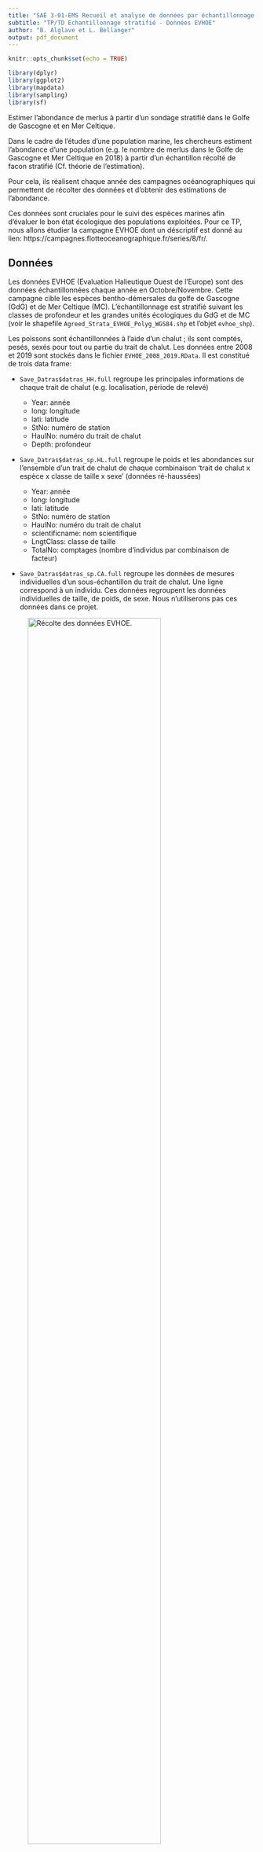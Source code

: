 ```yaml
---
title: "SAÉ 3-01-EMS Recueil et analyse de données par échantillonnage ou plan d'expérience"
subtitle: "TP/TD Echantillonnage stratifié - Données EVHOE"
author: "B. Alglave et L. Bellanger"
output: pdf_document
---
```


```r
knitr::opts_chunk$set(echo = TRUE)

library(dplyr)
library(ggplot2)
library(mapdata)
library(sampling)
library(sf)

```

\underline{\textbf{Objectif du TD/TP:}} Estimer l'abondance de merlus à partir d'un sondage stratifié dans le Golfe de Gascogne et en Mer Celtique.

Dans le cadre de l'études d'une population marine, les chercheurs estiment l'abondance d'une population (e.g. le nombre de merlus dans le Golfe de Gascogne et Mer Celtique en 2018) à partir d'un échantillon récolté de facon stratifié (Cf. théorie de l'estimation).

Pour cela, ils réalisent chaque année des campagnes océanographiques qui permettent de récolter des données et d'obtenir des estimations de l'abondance.

Ces données sont cruciales pour le suivi des espèces marines afin d'évaluer le bon état écologique des populations exploitées. Pour ce TP, nous allons étudier la campagne EVHOE dont un déscriptif est donné au lien: https://campagnes.flotteoceanographique.fr/series/8/fr/.

## Données

Les données EVHOE (Evaluation Halieutique Ouest de l'Europe) sont des données échantillonnées chaque année en Octobre/Novembre. Cette campagne cible les espèces bentho-démersales du golfe de Gascogne (GdG) et de Mer Celtique (MC). L'échantillonnage est stratifié suivant les classes de profondeur et les grandes unités écologiques du GdG et de MC (voir le shapefile `Agreed_Strata_EVHOE_Polyg_WGS84.shp` et l'objet `evhoe_shp`).

Les poissons sont échantillonnées à l'aide d'un chalut ; ils sont comptés, pesés, sexés pour tout ou partie du trait de chalut. Les données entre 2008 et 2019 sont stockés dans le fichier `EVHOE_2008_2019.RData`. Il est constitué de trois data frame:

- `Save_Datras$datras_HH.full` regroupe les principales informations de chaque trait de chalut (e.g. localisation, période de relevé)

  - Year: année
  - long: longitude
  - lati: latitude
  - StNo: numéro de station
  - HaulNo: numéro du trait de chalut
  - Depth: profondeur

- `Save_Datras$datras_sp.HL.full` regroupe le poids et les abondances sur l'ensemble d'un trait de chalut de chaque combinaison 'trait de chalut x espèce x classe de taille x sexe' (données ré-haussées)

  - Year: année
  - long: longitude
  - lati: latitude
  - StNo: numéro de station
  - HaulNo: numéro du trait de chalut
  - scientificname: nom scientifique
  - LngtClass: classe de taille
  - TotalNo: comptages (nombre d'individus par combinaison de facteur)

- `Save_Datras$datras_sp.CA.full` regroupe les données de mesures individuelles d'un sous-échantillon du trait de chalut. Une ligne correspond à un individu. Ces données regroupent les données individuelles de taille, de poids, de sexe. Nous n'utiliserons pas ces données dans ce projet.

![Récolte des données EVHOE.](images/evhoe.png){#id .class width=80%}


## Chargement des données

```r

# Charger les données EVHOE et les strates de la campagne
load("data/EVHOE_2008_2019.RData")
evhoe_shp <- st_read("data/STRATES/Agreed_Strata_EVHOE_Polyg_WGS84.shp") %>% 
  dplyr::select(STRATE)
evhoe_shp$area_strata <- as.numeric(st_area(evhoe_shp))

# Tracé de côte
mapBase <- map("worldHires", fill = T, plot = F)
mapBase <- st_as_sf(mapBase) %>% filter(ID %in% c("France","Spain","UK","Ireland"))

# Espèce pour l'analyse
species <- "Merluccius_merluccius"

```

## Aire géographique et strates de la campagne

```r

xlims <- c(-12,0)
ylims <- c(42,52)

Strata_plot <- ggplot(evhoe_shp)+
  geom_sf(aes(fill=STRATE))+
  geom_sf(data=mapBase)+
  coord_sf(xlim = xlims, ylim = ylims, expand = FALSE)+
  theme_bw()+
  theme(axis.text.x = element_text(angle = 90),
        plot.title = element_text(hjust = 0.5,face = "bold",size=14),
        panel.spacing.x = unit(4, "mm"))+
  ylab("")+xlab("")

```


```r

plot(Strata_plot)

```


## Données de traits de chaluts

```r

Haul_df <- Save_Datras$datras_HH.full %>%
  dplyr::select(Year,long,lati,StNo,HaulNo,Depth)

year_vec <- unique(Haul_df$Year)
year_vec <- year_vec[order(year_vec)]
n_year <- length(year_vec)

# Converti en sf et jointure avec le shapefile EVHOE
Haul_sf <- st_as_sf(Haul_df,coords=c("long","lati"),crs = st_crs(evhoe_shp))
Haul_sf_2 <- st_intersection(Haul_sf,evhoe_shp)

# Plot des points échantillonnés
Haul_plot <- ggplot(Haul_sf_2)+
  geom_sf(aes(col=STRATE))+
  geom_sf(data=mapBase)+
  coord_sf(xlim = xlims, ylim = ylims, expand = FALSE)+
  theme_bw()+
  theme(axis.text.x = element_text(angle = 90),
        plot.title = element_text(hjust = 0.5,face = "bold",size=14),
        panel.spacing.x = unit(4, "mm"))+
  ylab("")+xlab("")

```

```r

plot(Haul_plot)

```

\newpage

## Données de captures

```r

# Niveau d'aggrégation --> trait de chalut, espèce, classe de taille, sexe
Catch_df <- Save_Datras$datras_sp.HL.full %>%
  dplyr::select(Year,long,lati,StNo,HaulNo,scientificname,LngtClass,TotalNo) %>% 
  group_by(Year,long,lati,StNo,HaulNo,scientificname) %>%
  dplyr::summarise(TotalNo = sum(TotalNo))

# Pivoter le tableau de données pour avoir les espèces en colonne
Catch_df_2 <- full_join(Catch_df,Haul_df) %>%
  mutate(haul_id = paste0(StNo,"-",HaulNo,"-",Year)) %>% 
  tidyr::pivot_wider(names_from = scientificname,values_from = TotalNo)

# Joindre avec le shapefile EVHOE
Catch_sf_2 <- st_as_sf(Catch_df_2,
                       coords = c("long","lati"),
                       crs=st_crs(evhoe_shp)) %>% 
  st_intersection(evhoe_shp)

# Filtrer sur les espèces
Catch_sf_3 <- Catch_sf_2 %>% 
  select_at(vars(Year,StNo,HaulNo,STRATE,area_strata,contains(species)))
colnames(Catch_sf_3)[which(colnames(Catch_sf_3) == species)] <- "TotalNo"
Catch_sf_3$TotalNo[which(is.na(Catch_sf_3$TotalNo))] <- 0

# Plot
Evhoe_plot <- ggplot(Catch_sf_3)+
  geom_sf(aes(col=TotalNo))+
  scale_color_distiller(palette="Spectral",trans = 'log10')+
  facet_wrap(.~Year)+
  geom_sf(data=mapBase)+
  coord_sf(xlim = xlims, ylim = ylims, expand = FALSE)+
  theme_bw()+
  theme(axis.text.x = element_text(angle = 90),
        plot.title = element_text(hjust = 0.5,face = "bold",size=14),
        panel.spacing.x = unit(4, "mm"))+
  ggtitle("Données de captures (en effectif)")+
  ylab("")+xlab("")

```

```r

plot(Evhoe_plot)

```

\newpage

## Questions

- Faire une analyse exploratoire des données et comprendre le lien entre les jeux de données.

- Redonner l'expression d'un estimateur stratifié et sa variance. Faire le lien entre les notations de l'estimateur et les données du TP (par exemple à quoi correspondent $n_h$, $Y_i$, $h$ dans le cas d'application?).

\textit{\underline{Indications:}} pour la taille des strates ($N_h$), on prendra la surface de la strate (variable `area_strata` dans le shapefile `evhoe_shp` et le data frame `Haul_sf_2`). Dans l'absolu, il faudrait prendre le nombre de poisson de chaque strate. Comme cette grandeur est inconnue, on suppose que l'aire de la strate est un proxy (une approximation) de la taille de la strate (i.e. de l'ensemble des poissons contenus dans la strate).

- Ci-dessous l'abondance du merlu estimé pour l'année 2012 à l'aide des fonctions `HTstrata` et `varest`. En vous basant sur ces codes, estimer l'abondance de merlu pour chaque année. Représenter sur la même figure les estimations annuelles d'abondance et les intervalles de confiance associés.

\textit{\underline{Indications:}} Pour chaque année, calculer une estimation de l'abondance et calculer l'écart-type associé avec les fonctions `HTstrata` et `varest` (Cf. TD/TP sampling). Les représenter simultanément sur le même graphique.

```r

Catch_sf_i <- Catch_sf_3 %>% 
  filter(Year == 2012)

samp_per_strata <- Catch_sf_i %>% 
  data.frame() %>% 
  dplyr::select(-geometry) %>% 
  group_by(Year,STRATE) %>% 
  summarise(n = n())

Catch_sf_i2 <- inner_join(Catch_sf_i,samp_per_strata)

Est_Ab <- HTstrata(y = Catch_sf_i2$TotalNo,
                   pik = Catch_sf_i2$n / (Catch_sf_i2$area_strata),
                   strata = as.numeric(factor(Catch_sf_i2$STRATE)))

Var_Est_Ab <- varest(Ys=Catch_sf_i2$TotalNo,
                     pik=as.numeric(Catch_sf_i2$n / (Catch_sf_i2$area_strata)))

```


- Evaluer l'impact de la stratification sur l'estimation de l'abondance du merlu.

\textit{\underline{Indications:}} regrouper les strates suivant leur zone géographique \textit{i.e.} les strates doivent être regroupées suivant leur deux premières lettres (Cc, Cn, Cs, Gn, Gs). Calculer des estimations de l'abondance par année pour cette nouvelle stratification et comparer aux estimations précédentes. Pour regrouper les strates sous R, il est possible d'utiliser le package `stringr` (package d'opération sur les chaines de caractères).